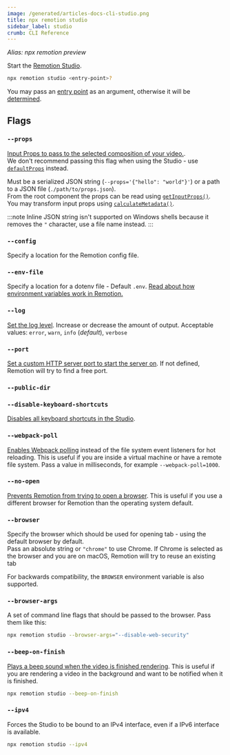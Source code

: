 ```yaml
---
image: /generated/articles-docs-cli-studio.png
title: npx remotion studio
sidebar_label: studio
crumb: CLI Reference
---
```


_Alias: npx remotion preview_

Start the [Remotion Studio](/docs/studio).

```bash
npx remotion studio <entry-point>?
```

You may pass an [entry point](/docs/terminology/entry-point) as an argument, otherwise it will be [determined](/docs/terminology/entry-point#which-entry-point-is-being-used).

## Flags

### `--props`

[Input Props to pass to the selected composition of your video.](/docs/passing-props#passing-input-props-in-the-cli).  
We don't recommend passing this flag when using the Studio - use [`defaultProps`](/docs/composition#defaultprops) instead.

Must be a serialized JSON string (`--props='{"hello": "world"}'`) or a path to a JSON file (`./path/to/props.json`).  
From the root component the props can be read using [`getInputProps()`](/docs/get-input-props).  
You may transform input props using [`calculateMetadata()`](/docs/calculate-metadata).

:::note
Inline JSON string isn't supported on Windows shells because it removes the `"` character, use a file name instead.
:::

### `--config`<AvailableFrom v="1.2.0" />

Specify a location for the Remotion config file.

### `--env-file`<AvailableFrom v="2.2.0" />

Specify a location for a dotenv file - Default `.env`. [Read about how environment variables work in Remotion.](/docs/env-variables)

### `--log`

[Set the log level](/docs/config#setlevel). Increase or decrease the amount of output. Acceptable values: `error`, `warn`, `info` (_default_), `verbose`

### `--port`

[Set a custom HTTP server port to start the server on](/docs/config#setstudioport). If not defined, Remotion will try to find a free port.

### `--public-dir`<AvailableFrom v="3.2.13" />

<Options id="public-path" />

### `--disable-keyboard-shortcuts`<AvailableFrom v="3.2.11" />

[Disables all keyboard shortcuts in the Studio](/docs/config#setkeyboardshortcutsenabled).

### `--webpack-poll`<AvailableFrom v="3.3.11" />

[Enables Webpack polling](/docs/config#setwebpackpollinginmilliseconds) instead of the file system event listeners for hot reloading. This is useful if you are inside a virtual machine or have a remote file system.
Pass a value in milliseconds, for example `--webpack-poll=1000`.

### `--no-open`<AvailableFrom v="3.3.19" />

[Prevents Remotion from trying to open a browser](/docs/config#setshouldopenbrowser). This is useful if you use a different browser for Remotion than the operating system default.

### `--browser`<AvailableFrom v="3.3.79" />

Specify the browser which should be used for opening tab - using the default browser by default.  
Pass an absolute string or `"chrome"` to use Chrome.
If Chrome is selected as the browser and you are on macOS, Remotion will try to reuse an existing tab

For backwards compatibility, the `BROWSER` environment variable is also supported.

### `--browser-args`<AvailableFrom v="3.3.79" />

A set of command line flags that should be passed to the browser. Pass them like this:

```sh
npx remotion studio --browser-args="--disable-web-security"
```

### `--beep-on-finish`<AvailableFrom v="4.0.84" />

[Plays a beep sound when the video is finished rendering](/docs/config#setbeeponfinish). This is useful if you are rendering a video in the background and want to be notified when it is finished.

```sh
npx remotion studio --beep-on-finish
```

### `--ipv4`<AvailableFrom v="4.0.125" />

Forces the Studio to be bound to an IPv4 interface, even if a IPv6 interface is available.

```sh
npx remotion studio --ipv4
```
